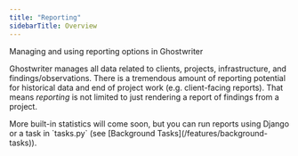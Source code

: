 ```yaml
---
title: "Reporting"
sidebarTitle: Overview
---
```



Managing and using reporting options in Ghostwriter

Ghostwriter manages all data related to clients, projects, infrastructure, and findings/observations. There is a tremendous amount of reporting potential for historical data and end of project work (e.g. client-facing reports). That means *reporting* is not limited to just rendering a report of findings from a project.

<Check>
More built-in statistics will come soon, but you can run reports using Django or a task in `tasks.py` (see [Background Tasks](/features/background-tasks)).
</Check>
